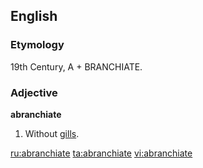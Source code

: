 ==English==

===Etymology===
19th Century, A + BRANCHIATE.

===Adjective===
'''abranchiate'''

# {{zoology}} Without [[gills]].

[[ru:abranchiate]]
[[ta:abranchiate]]
[[vi:abranchiate]]
